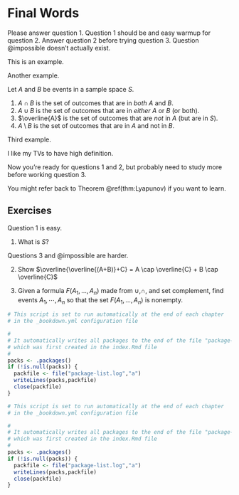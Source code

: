 # Final Words {#summary}

Please answer question @easy.  Question @easy should be and easy warmup for question @skills. Answer question @skills before trying question @hard.  Question @impossible doesn't actually exist.

::: example
This is an example.
:::

::: example
Another example.
:::

::: definition
Let $A$ and $B$ be events in a sample space $S$. 

1. $A \cap B$ is the set of outcomes that are in  *both* $A$ and $B$.
2. $A \cup B$ is the set of outcomes that are in *either* $A$ or $B$ (or both).
3. $\overline{A}$ is the set of outcomes that are *not* in $A$ (but are in $S$). 
4. $A \setminus B$ is the set of outcomes that are in $A$ and not in $B$.
:::

::: example
Third example.
:::

::: definition
I like my TVs to have high definition.
:::

Now you're ready for questions @easy and @skills, but probably need to study more before working question @hard.

You might refer back to Theorem \@ref(thm:Lyapunov) if you want to learn.

## Exercises {-}

Question @easy is easy.

@easy. What is $S$?

Questions @hard and @impossible are harder.

@skills. Show $\overline{\overline{(A+B)}+C} = A \cap \overline{C} + B \cap \overline{C}$

@hard. Given a formula $F(A_1,\dotsc,A_n)$ made from $\cup$,$\cap$, and set complement, find events $A_1,\cdots,A_n$ so that the set $F(A_1,\dotsc,A_n)$ is nonempty.
```r
# This script is set to run automatically at the end of each chapter
# in the _bookdown.yml configuration file

#
# It automatically writes all packages to the end of the file "package-list.log"
# which was first created in the index.Rmd file
#
packs <- .packages()
if (!is.null(packs)) {
  packfile <- file("package-list.log","a")
  writeLines(packs,packfile)
  close(packfile)
}
```
```r
# This script is set to run automatically at the end of each chapter
# in the _bookdown.yml configuration file

#
# It automatically writes all packages to the end of the file "package-list.log"
# which was first created in the index.Rmd file
#
packs <- .packages()
if (!is.null(packs)) {
  packfile <- file("package-list.log","a")
  writeLines(packs,packfile)
  close(packfile)
}
```
